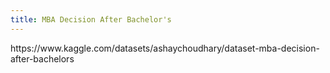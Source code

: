 ```yaml
---
title: MBA Decision After Bachelor's
---
```


https://www.kaggle.com/datasets/ashaychoudhary/dataset-mba-decision-after-bachelors
